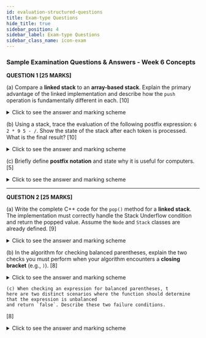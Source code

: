 ```yaml
---
id: evaluation-structured-questions
title: Exam-type Questions
hide_title: true
sidebar_position: 4
sidebar_label: Exam-type Questions
sidebar_class_name: icon-exam
---
```


<ModuleBanner />

### **Sample Examination Questions & Answers - Week 6 Concepts**

**QUESTION 1 \[25 MARKS]**

(a) Compare a **linked stack** to an **array-based stack**. Explain the primary advantage of the linked implementation and describe how the `push` operation is fundamentally different in each.
\[10]

<details>
    <summary>Click to see the answer and marking scheme</summary>

    **Answer:**

    **Primary Advantage:** The primary advantage of a linked stack is that it is **dynamic**. It can grow and shrink in size as needed at runtime, limited only by system memory. This eliminates the "Stack Overflow" error caused by the fixed capacity of an array-based stack.

    **Difference in `push` implementation:**

    * **Array-based Stack:** The `push` operation involves incrementing an integer index (`top`) and placing the new element at `arr[top]`. It must first check if the stack is full.
    * **Linked Stack:** The `push` operation involves creating a new `Node` and adding it to the **head** of the linked list. This involves re-wiring pointers (`newNode->next = head;` and `head = newNode;`). It does not need to check for overflow.

    **Marking Scheme:**

    * \[4 Marks] - For correctly identifying the dynamic size/no overflow limit as the key advantage.
    * \[3 Marks] - For correctly describing the array-based push (incrementing `top` index).
    * \[3 Marks] - For correctly describing the linked push (prepending a new node at the head).

</details>

(b) Using a stack, trace the evaluation of the following postfix expression: `6 2 * 9 5 - /`. Show the state of the stack after each token is processed. What is the final result?
\[10]

<details>
    <summary>Click to see the answer and marking scheme</summary>

    **Answer:**

    **Trace:**

    1. `6`: Push 6. → Stack: `[6]`
    2. `2`: Push 2. → Stack: `[6, 2]`
    3. `*`: Pop 2, Pop 6. Calculate 6 × 2 = 12. Push 12. → Stack: `[12]`
    4. `9`: Push 9. → Stack: `[12, 9]`
    5. `5`: Push 5. → Stack: `[12, 9, 5]`
    6. `-`: Pop 5, Pop 9. Calculate 9 - 5 = 4. Push 4. → Stack: `[12, 4]`
    7. `/`: Pop 4, Pop 12. Calculate 12 / 4 = 3. Push 3. → Stack: `[3]`

    **Final Result:** The final result is **3**.

    **Marking Scheme:**

    * \[7 Marks] - For a correct trace showing the state of the stack after each of the 7 steps (1 mark per step).
    * \[3 Marks] - For correctly identifying the final result.

</details>

(c) Briefly define **postfix notation** and state why it is useful for computers.
\[5]

<details>
    <summary>Click to see the answer and marking scheme</summary>

    **Answer:**

    **DefinitionBox:** Postfix notation (or Reverse Polish Notation) is a mathematical notation in which every operator follows all of its operands. For example, `3 + 4` is written as `3 4 +`.

    **Usefulness:** It is useful for computers because it is **unambiguous** and does not require parentheses or rules of operator precedence. Expressions can be parsed and evaluated straightforwardly from left to right using a stack, simplifying the design of compilers and calculators.

    **Marking Scheme:**

    * \[2 Marks] - For a correct definition of postfix notation.
    * \[3 Marks] - For explaining its usefulness (unambiguous, no need for precedence rules).

</details>

---

**QUESTION 2 \[25 MARKS]**

(a) Write the complete C++ code for the `pop()` method for a **linked stack**. The implementation must correctly handle the Stack Underflow condition and return the popped value. Assume the `Node` and `Stack` classes are already defined.
\[9]

<details>
    <summary>Click to see the answer and marking scheme</summary>

    **Answer:**

```cpp
    #include <iostream> // For error message

    // Assuming 'Node' class is defined elsewhere
    // Assuming 'Stack' class has 'private: Node* head;'

    int Stack::pop() {
        // 1. Check for Stack Underflow
        if (isEmpty()) { // or if (head == nullptr)
        std::cout << "Error: Stack Underflow!" << std::endl;
        return -1; // Return an error code
    }

        // 2. Store the head node's data to return later
        int valueToReturn = head->data;

        // 3. Create a temporary pointer to the current head
        Node* temp = head;

        // 4. Advance the head pointer to the next node
        head = head->next;

        // 5. Delete the old head node to prevent a memory leak
        delete temp;

        // 6. Return the stored value
        return valueToReturn;
    }
```

    **Marking Scheme:**

    * [3 Marks] - For correctly checking for underflow and handling the error case.
    * [2 Marks] - For correctly advancing the `head` pointer (`head = head->next`).
    * [2 Marks] - For using a temporary pointer to correctly `delete` the old head node.
    * [2 Marks] - For correctly storing and returning the value from the original head node.

</details>

(b) In the algorithm for checking balanced parentheses, explain the two checks you must perform when your
algorithm encounters a **closing bracket** (e.g., `)`).
\[8]

<details>
    <summary>Click to see the answer and marking scheme</summary>

    **Answer:**

    When a closing bracket is encountered, you must perform these two checks in order:

    1. **Check if the stack is empty:** Before attempting to pop, you must check `stack.isEmpty()`.
    If the stack is empty, it means you've found a closing bracket that has no corresponding opening bracket. The expression is unbalanced, and you should immediately return `false`.
    2. **Check for a matching bracket:** If the stack is not empty, you `pop()` the top element.
    You must then check if this popped element is the correct opening partner for the closing bracket you've just encountered.
    For example, if you encountered a `)`, the popped element must be a `(`. If they do not match (e.g., you encounter `)` but pop `{),
    the expression is unbalanced, and you should return `false`.

    **Marking Scheme:**

    * \[4 Marks] - For explaining the check for an empty stack and its implication (unmatched closer).
    * \[4 Marks] - For explaining the check for a matching bracket pair after popping.

</details>

    (c) When checking an expression for balanced parentheses, t
    here are two distinct scenarios where the function should determine that the expression is unbalanced
    and return `false`. Describe these two failure conditions.
\[8]
    <details>
    <summary>Click to see the answer and marking scheme</summary>

    **Answer:**

    The two failure conditions are:

    1. **A closing bracket is found that does not match the last-seen opening bracket.** This can happen in two ways:

    * A closing bracket is found when the stack is empty (e.g., `())`).
    * A closing bracket is found, but the item on top of the stack is the wrong type (e.g., `([)]`).
    This condition is checked **during** the loop through the expression.
    2. **The end of the expression is reached, but the stack is not empty.**
    This means there are one or more opening brackets
    that were never closed by a corresponding closing bracket  e.g., `(a + b * \{c))`

    This condition is checked **after** the loop has finished.

    **Marking Scheme:**

    * \[4 Marks] - For describing the first failure condition (mismatch during the loop).
    * \[4 Marks] - For describing the second failure condition (non-empty stack after the loop).

    </details>


